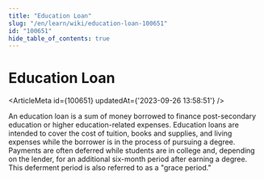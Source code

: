 ```yaml
---
title: "Education Loan"
slug: "/en/learn/wiki/education-loan-100651"
id: "100651"
hide_table_of_contents: true
---
```



# Education Loan

<ArticleMeta id={100651} updatedAt={'2023-09-26 13:58:51'} />
<div className='border-solid border-b border-t-0 my-4 border-[var(--ifm-color-gray-300)]' />

An education loan is a sum of money borrowed to finance post-secondary education or higher education-related expenses. Education loans are intended to cover the cost of tuition, books and supplies, and living expenses while the borrower is in the process of pursuing a degree. Payments are often deferred while students are in college and, depending on the lender, for an additional six-month period after earning a degree. This deferment period is also referred to as a "grace period."
